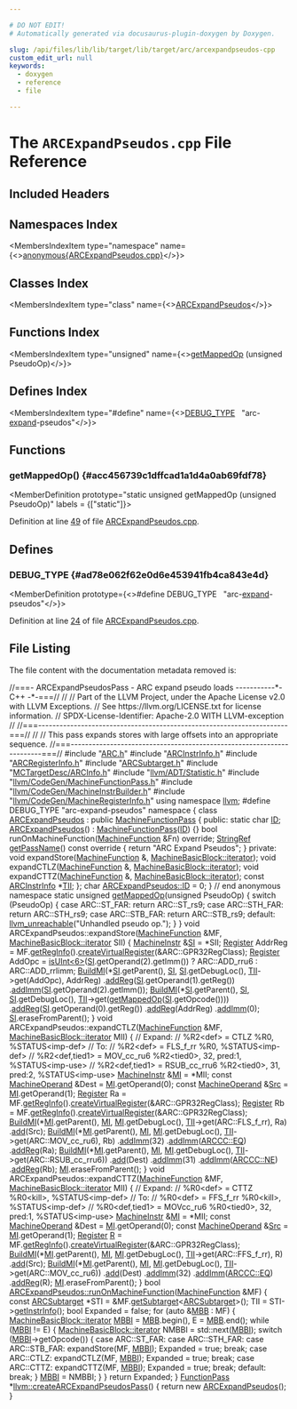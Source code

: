 ```yaml
---

# DO NOT EDIT!
# Automatically generated via docusaurus-plugin-doxygen by Doxygen.

slug: /api/files/lib/lib/target/lib/target/arc/arcexpandpseudos-cpp
custom_edit_url: null
keywords:
  - doxygen
  - reference
  - file

---
```





# The `ARCExpandPseudos.cpp` File Reference

<DoxygenPage pluginConfig={pluginConfig}>



## Included Headers

<IncludesList>
<IncludesListItem
  filePath="ARC.h"
  permalink="/docs/api/files/lib/lib/target/lib/target/arc/arc-h"
  isLocal="true" />
<IncludesListItem
  filePath="ARCInstrInfo.h"
  permalink="/docs/api/files/lib/lib/target/lib/target/arc/arcinstrinfo-h"
  isLocal="true" />
<IncludesListItem
  filePath="ARCRegisterInfo.h"
  permalink="/docs/api/files/lib/lib/target/lib/target/arc/arcregisterinfo-h"
  isLocal="true" />
<IncludesListItem
  filePath="ARCSubtarget.h"
  permalink="/docs/api/files/lib/lib/target/lib/target/arc/arcsubtarget-h"
  isLocal="true" />
<IncludesListItem
  filePath="MCTargetDesc/ARCInfo.h"
  permalink="/docs/api/files/lib/lib/target/lib/target/arc/lib/target/arc/mctargetdesc/arcinfo-h"
  isLocal="true" />
<IncludesListItem
  filePath="llvm/ADT/Statistic.h"
  permalink="/docs/api/files/include/include/llvm/include/llvm/adt/statistic-h"
  isLocal="true" />
<IncludesListItem
  filePath="llvm/CodeGen/MachineFunctionPass.h"
  permalink="/docs/api/files/include/include/llvm/include/llvm/codegen/machinefunctionpass-h"
  isLocal="true" />
<IncludesListItem
  filePath="llvm/CodeGen/MachineInstrBuilder.h"
  permalink="/docs/api/files/include/include/llvm/include/llvm/codegen/machineinstrbuilder-h"
  isLocal="true" />
<IncludesListItem
  filePath="llvm/CodeGen/MachineRegisterInfo.h"
  permalink="/docs/api/files/include/include/llvm/include/llvm/codegen/machineregisterinfo-h"
  isLocal="true" />
</IncludesList>

## Namespaces Index

<MembersIndex>

<MembersIndexItem
  type="namespace"
  name={<><a href="/docs/api/namespaces/anonymous-arcexpandpseudos-cpp-">anonymous&#123;ARCExpandPseudos.cpp&#125;</a></>}>
</MembersIndexItem>

</MembersIndex>

## Classes Index

<MembersIndex>

<MembersIndexItem
  type="class"
  name={<><a href="/docs/api/classes/anonymous-namespace-arcexpandpseudos-cpp-/arcexpandpseudos">ARCExpandPseudos</a></>}>
</MembersIndexItem>

</MembersIndex>

## Functions Index

<MembersIndex>

<MembersIndexItem
  type="unsigned"
  name={<><a href="#acc456739c1dffcad1a1d4a0ab69fdf78">getMappedOp</a> (unsigned PseudoOp)</>}>
</MembersIndexItem>

</MembersIndex>

## Defines Index

<MembersIndex>

<MembersIndexItem
  type="#define"
  name={<><a href="#ad78e062f62e0d6e453941fb4ca843e4d">DEBUG&#95;TYPE</a>&nbsp;&nbsp;&nbsp;&quot;arc-<a href="/docs/api/files/lib/lib/support/globpattern-cpp/#a80bc10e949d0743241f5cdc2c75de52a">expand</a>-pseudos&quot;</>}>
</MembersIndexItem>

</MembersIndex>


<SectionDefinition>

## Functions

### getMappedOp() {#acc456739c1dffcad1a1d4a0ab69fdf78}

<MemberDefinition
  prototype="static unsigned getMappedOp (unsigned PseudoOp)"
  labels = {["static"]}>

Definition at line <a href="#l00049">49</a> of file <a href="/docs/api/files/lib/lib/target/lib/target/arc/arcexpandpseudos-cpp">ARCExpandPseudos.cpp</a>.
</MemberDefinition>

</SectionDefinition>

<SectionDefinition>

## Defines

### DEBUG&#95;TYPE {#ad78e062f62e0d6e453941fb4ca843e4d}

<MemberDefinition
  prototype={<>#define DEBUG&#95;TYPE&nbsp;&nbsp;&nbsp;&quot;arc-<a href="/docs/api/files/lib/lib/support/globpattern-cpp/#a80bc10e949d0743241f5cdc2c75de52a">expand</a>-pseudos&quot;</>}>

Definition at line <a href="#l00024">24</a> of file <a href="/docs/api/files/lib/lib/target/lib/target/arc/arcexpandpseudos-cpp">ARCExpandPseudos.cpp</a>.
</MemberDefinition>

</SectionDefinition>

## File Listing

The file content with the documentation metadata removed is:

<ProgramListing>

<Link id="l00001" /><CodeLine lineNumber="1"><Highlight kind="comment">//===- ARCExpandPseudosPass - ARC expand pseudo loads -----------&#42;- C++ -&#42;-===//</Highlight><Highlight kind="normal"></Highlight></CodeLine>
<Link id="l00002" /><CodeLine lineNumber="2"><Highlight kind="normal"></Highlight><Highlight kind="comment">//</Highlight><Highlight kind="normal"></Highlight></CodeLine>
<Link id="l00003" /><CodeLine lineNumber="3"><Highlight kind="normal"></Highlight><Highlight kind="comment">// Part of the LLVM Project, under the Apache License v2.0 with LLVM Exceptions.</Highlight><Highlight kind="normal"></Highlight></CodeLine>
<Link id="l00004" /><CodeLine lineNumber="4"><Highlight kind="normal"></Highlight><Highlight kind="comment">// See https://llvm.org/LICENSE.txt for license information.</Highlight><Highlight kind="normal"></Highlight></CodeLine>
<Link id="l00005" /><CodeLine lineNumber="5"><Highlight kind="normal"></Highlight><Highlight kind="comment">// SPDX-License-Identifier: Apache-2.0 WITH LLVM-exception</Highlight><Highlight kind="normal"></Highlight></CodeLine>
<Link id="l00006" /><CodeLine lineNumber="6"><Highlight kind="normal"></Highlight><Highlight kind="comment">//</Highlight><Highlight kind="normal"></Highlight></CodeLine>
<Link id="l00007" /><CodeLine lineNumber="7"><Highlight kind="normal"></Highlight><Highlight kind="comment">//===----------------------------------------------------------------------===//</Highlight><Highlight kind="normal"></Highlight></CodeLine>
<Link id="l00008" /><CodeLine lineNumber="8"><Highlight kind="normal"></Highlight><Highlight kind="comment">//</Highlight><Highlight kind="normal"></Highlight></CodeLine>
<Link id="l00009" /><CodeLine lineNumber="9"><Highlight kind="normal"></Highlight><Highlight kind="comment">// This pass expands stores with large offsets into an appropriate sequence.</Highlight><Highlight kind="normal"></Highlight></CodeLine>
<Link id="l00010" /><CodeLine lineNumber="10"><Highlight kind="normal"></Highlight><Highlight kind="comment">//===----------------------------------------------------------------------===//</Highlight><Highlight kind="normal"></Highlight></CodeLine>
<Link id="l00011" /><CodeLine lineNumber="11"><Highlight kind="normal"></Highlight></CodeLine>
<Link id="l00012" /><CodeLine lineNumber="12"><Highlight kind="normal"></Highlight><Highlight kind="preprocessor">#include &quot;<a href="/docs/api/files/lib/lib/target/lib/target/arc/arc-h">ARC.h</a>&quot;</Highlight><Highlight kind="normal"></Highlight></CodeLine>
<Link id="l00013" /><CodeLine lineNumber="13"><Highlight kind="normal"></Highlight><Highlight kind="preprocessor">#include &quot;<a href="/docs/api/files/lib/lib/target/lib/target/arc/arcinstrinfo-h">ARCInstrInfo.h</a>&quot;</Highlight><Highlight kind="normal"></Highlight></CodeLine>
<Link id="l00014" /><CodeLine lineNumber="14"><Highlight kind="normal"></Highlight><Highlight kind="preprocessor">#include &quot;<a href="/docs/api/files/lib/lib/target/lib/target/arc/arcregisterinfo-h">ARCRegisterInfo.h</a>&quot;</Highlight><Highlight kind="normal"></Highlight></CodeLine>
<Link id="l00015" /><CodeLine lineNumber="15"><Highlight kind="normal"></Highlight><Highlight kind="preprocessor">#include &quot;<a href="/docs/api/files/lib/lib/target/lib/target/arc/arcsubtarget-h">ARCSubtarget.h</a>&quot;</Highlight><Highlight kind="normal"></Highlight></CodeLine>
<Link id="l00016" /><CodeLine lineNumber="16"><Highlight kind="normal"></Highlight><Highlight kind="preprocessor">#include &quot;<a href="/docs/api/files/lib/lib/target/lib/target/arc/lib/target/arc/mctargetdesc/arcinfo-h">MCTargetDesc/ARCInfo.h</a>&quot;</Highlight><Highlight kind="normal"></Highlight></CodeLine>
<Link id="l00017" /><CodeLine lineNumber="17"><Highlight kind="normal"></Highlight><Highlight kind="preprocessor">#include &quot;<a href="/docs/api/files/include/include/llvm/include/llvm/adt/statistic-h">llvm/ADT/Statistic.h</a>&quot;</Highlight><Highlight kind="normal"></Highlight></CodeLine>
<Link id="l00018" /><CodeLine lineNumber="18"><Highlight kind="normal"></Highlight><Highlight kind="preprocessor">#include &quot;<a href="/docs/api/files/include/include/llvm/include/llvm/codegen/machinefunctionpass-h">llvm/CodeGen/MachineFunctionPass.h</a>&quot;</Highlight><Highlight kind="normal"></Highlight></CodeLine>
<Link id="l00019" /><CodeLine lineNumber="19"><Highlight kind="normal"></Highlight><Highlight kind="preprocessor">#include &quot;<a href="/docs/api/files/include/include/llvm/include/llvm/codegen/machineinstrbuilder-h">llvm/CodeGen/MachineInstrBuilder.h</a>&quot;</Highlight><Highlight kind="normal"></Highlight></CodeLine>
<Link id="l00020" /><CodeLine lineNumber="20"><Highlight kind="normal"></Highlight><Highlight kind="preprocessor">#include &quot;<a href="/docs/api/files/include/include/llvm/include/llvm/codegen/machineregisterinfo-h">llvm/CodeGen/MachineRegisterInfo.h</a>&quot;</Highlight><Highlight kind="normal"></Highlight></CodeLine>
<Link id="l00021" /><CodeLine lineNumber="21"><Highlight kind="normal"></Highlight></CodeLine>
<Link id="l00022" /><CodeLine lineNumber="22"><Highlight kind="normal"></Highlight><Highlight kind="keyword">using namespace </Highlight><Highlight kind="normal"><a href="/docs/api/namespaces/llvm">llvm</a>;</Highlight></CodeLine>
<Link id="l00023" /><CodeLine lineNumber="23"><Highlight kind="normal"></Highlight></CodeLine>
<Link id="l00024" /><CodeLine lineNumber="24" lineLink="#ad78e062f62e0d6e453941fb4ca843e4d"><Highlight kind="normal"></Highlight><Highlight kind="preprocessor">#define DEBUG&#95;TYPE &quot;arc-expand-pseudos&quot;</Highlight><Highlight kind="normal"></Highlight></CodeLine>
<Link id="l00025" /><CodeLine lineNumber="25"><Highlight kind="normal"></Highlight></CodeLine>
<Link id="l00026" /><CodeLine lineNumber="26" lineLink="/docs/api/namespaces/anonymous-arcexpandpseudos-cpp-"><Highlight kind="normal"></Highlight><Highlight kind="keyword">namespace </Highlight><Highlight kind="normal">&#123;</Highlight></CodeLine>
<Link id="l00027" /><CodeLine lineNumber="27"><Highlight kind="normal"></Highlight></CodeLine>
<Link id="l00028" /><CodeLine lineNumber="28" lineLink="/docs/api/classes/anonymous-namespace-arcexpandpseudos-cpp-/arcexpandpseudos"><Highlight kind="normal"></Highlight><Highlight kind="keyword">class </Highlight><Highlight kind="normal"><a href="/docs/api/classes/anonymous-namespace-arcexpandpseudos-cpp-/arcexpandpseudos/#a670026ad489321240288f67aaaf60793">ARCExpandPseudos</a> : </Highlight><Highlight kind="keyword">public</Highlight><Highlight kind="normal"> <a href="/docs/api/classes/llvm/machinefunctionpass/#a29c81d2386f4a727c6d33413807530c8">MachineFunctionPass</a> &#123;</Highlight></CodeLine>
<Link id="l00029" /><CodeLine lineNumber="29"><Highlight kind="normal"></Highlight><Highlight kind="keyword">public</Highlight><Highlight kind="normal">:</Highlight></CodeLine>
<Link id="l00030" /><CodeLine lineNumber="30" lineLink="/docs/api/classes/anonymous-namespace-arcexpandpseudos-cpp-/arcexpandpseudos/#a36d8497be1e0f306c5f5758a5de76fab"><Highlight kind="normal">  </Highlight><Highlight kind="keyword">static</Highlight><Highlight kind="normal"> </Highlight><Highlight kind="keywordtype">char</Highlight><Highlight kind="normal"> <a href="/docs/api/classes/anonymous-namespace-arcexpandpseudos-cpp-/arcexpandpseudos/#a36d8497be1e0f306c5f5758a5de76fab">ID</a>;</Highlight></CodeLine>
<Link id="l00031" /><CodeLine lineNumber="31" lineLink="/docs/api/classes/anonymous-namespace-arcexpandpseudos-cpp-/arcexpandpseudos/#a670026ad489321240288f67aaaf60793"><Highlight kind="normal">  <a href="/docs/api/classes/anonymous-namespace-arcexpandpseudos-cpp-/arcexpandpseudos/#a670026ad489321240288f67aaaf60793">ARCExpandPseudos</a>() : <a href="/docs/api/classes/llvm/machinefunctionpass/#a29c81d2386f4a727c6d33413807530c8">MachineFunctionPass</a>(<a href="/docs/api/classes/anonymous-namespace-arcexpandpseudos-cpp-/arcexpandpseudos/#a36d8497be1e0f306c5f5758a5de76fab">ID</a>) &#123;&#125;</Highlight></CodeLine>
<Link id="l00032" /><CodeLine lineNumber="32"><Highlight kind="normal"></Highlight></CodeLine>
<Link id="l00033" /><CodeLine lineNumber="33"><Highlight kind="normal">  </Highlight><Highlight kind="keywordtype">bool</Highlight><Highlight kind="normal"> runOnMachineFunction(<a href="/docs/api/classes/llvm/machinefunction">MachineFunction</a> &amp;Fn) </Highlight><Highlight kind="keyword">override</Highlight><Highlight kind="normal">;</Highlight></CodeLine>
<Link id="l00034" /><CodeLine lineNumber="34"><Highlight kind="normal"></Highlight></CodeLine>
<Link id="l00035" /><CodeLine lineNumber="35" lineLink="/docs/api/classes/anonymous-namespace-arcexpandpseudos-cpp-/arcexpandpseudos/#ac6f65f7aaefcc51f105c8fd549e7c03a"><Highlight kind="normal">  <a href="/docs/api/classes/llvm/stringref">StringRef</a> <a href="/docs/api/classes/anonymous-namespace-arcexpandpseudos-cpp-/arcexpandpseudos/#ac6f65f7aaefcc51f105c8fd549e7c03a">getPassName</a>()</Highlight><Highlight kind="keyword"> const override </Highlight><Highlight kind="normal">&#123; </Highlight><Highlight kind="keywordflow">return</Highlight><Highlight kind="normal"> </Highlight><Highlight kind="stringliteral">&quot;ARC Expand Pseudos&quot;</Highlight><Highlight kind="normal">; &#125;</Highlight></CodeLine>
<Link id="l00036" /><CodeLine lineNumber="36"><Highlight kind="normal"></Highlight></CodeLine>
<Link id="l00037" /><CodeLine lineNumber="37"><Highlight kind="normal"></Highlight><Highlight kind="keyword">private</Highlight><Highlight kind="normal">:</Highlight></CodeLine>
<Link id="l00038" /><CodeLine lineNumber="38"><Highlight kind="normal">  </Highlight><Highlight kind="keywordtype">void</Highlight><Highlight kind="normal"> expandStore(<a href="/docs/api/classes/llvm/machinefunction">MachineFunction</a> &amp;, <a href="/docs/api/classes/llvm/machinebasicblock/#ae34c996b58df9b9ce6695a0c8b70c533">MachineBasicBlock::iterator</a>);</Highlight></CodeLine>
<Link id="l00039" /><CodeLine lineNumber="39"><Highlight kind="normal">  </Highlight><Highlight kind="keywordtype">void</Highlight><Highlight kind="normal"> expandCTLZ(<a href="/docs/api/classes/llvm/machinefunction">MachineFunction</a> &amp;, <a href="/docs/api/classes/llvm/machinebasicblock/#ae34c996b58df9b9ce6695a0c8b70c533">MachineBasicBlock::iterator</a>);</Highlight></CodeLine>
<Link id="l00040" /><CodeLine lineNumber="40"><Highlight kind="normal">  </Highlight><Highlight kind="keywordtype">void</Highlight><Highlight kind="normal"> expandCTTZ(<a href="/docs/api/classes/llvm/machinefunction">MachineFunction</a> &amp;, <a href="/docs/api/classes/llvm/machinebasicblock/#ae34c996b58df9b9ce6695a0c8b70c533">MachineBasicBlock::iterator</a>);</Highlight></CodeLine>
<Link id="l00041" /><CodeLine lineNumber="41"><Highlight kind="normal"></Highlight></CodeLine>
<Link id="l00042" /><CodeLine lineNumber="42"><Highlight kind="normal">  </Highlight><Highlight kind="keyword">const</Highlight><Highlight kind="normal"> <a href="/docs/api/classes/llvm/arcinstrinfo">ARCInstrInfo</a> &#42;<a href="/docs/api/files/lib/lib/target/lib/target/hexagon/hexagoncopytocombine-cpp/#a1d40004718218dbdf06b496766299101">TII</a>;</Highlight></CodeLine>
<Link id="l00043" /><CodeLine lineNumber="43"><Highlight kind="normal">&#125;;</Highlight></CodeLine>
<Link id="l00044" /><CodeLine lineNumber="44"><Highlight kind="normal"></Highlight></CodeLine>
<Link id="l00045" /><CodeLine lineNumber="45"><Highlight kind="normal"></Highlight><Highlight kind="keywordtype">char</Highlight><Highlight kind="normal"> <a href="/docs/api/classes/anonymous-namespace-arcexpandpseudos-cpp-/arcexpandpseudos/#a36d8497be1e0f306c5f5758a5de76fab">ARCExpandPseudos::ID</a> = 0;</Highlight></CodeLine>
<Link id="l00046" /><CodeLine lineNumber="46"><Highlight kind="normal"></Highlight></CodeLine>
<Link id="l00047" /><CodeLine lineNumber="47"><Highlight kind="normal">&#125; </Highlight><Highlight kind="comment">// end anonymous namespace</Highlight><Highlight kind="normal"></Highlight></CodeLine>
<Link id="l00048" /><CodeLine lineNumber="48"><Highlight kind="normal"></Highlight></CodeLine>
<Link id="l00049" /><CodeLine lineNumber="49" lineLink="#acc456739c1dffcad1a1d4a0ab69fdf78"><Highlight kind="normal"></Highlight><Highlight kind="keyword">static</Highlight><Highlight kind="normal"> </Highlight><Highlight kind="keywordtype">unsigned</Highlight><Highlight kind="normal"> <a href="#acc456739c1dffcad1a1d4a0ab69fdf78">getMappedOp</a>(</Highlight><Highlight kind="keywordtype">unsigned</Highlight><Highlight kind="normal"> PseudoOp) &#123;</Highlight></CodeLine>
<Link id="l00050" /><CodeLine lineNumber="50"><Highlight kind="normal">  </Highlight><Highlight kind="keywordflow">switch</Highlight><Highlight kind="normal"> (PseudoOp) &#123;</Highlight></CodeLine>
<Link id="l00051" /><CodeLine lineNumber="51"><Highlight kind="normal">  </Highlight><Highlight kind="keywordflow">case</Highlight><Highlight kind="normal"> ARC::ST&#95;FAR:</Highlight></CodeLine>
<Link id="l00052" /><CodeLine lineNumber="52"><Highlight kind="normal">    </Highlight><Highlight kind="keywordflow">return</Highlight><Highlight kind="normal"> ARC::ST&#95;rs9;</Highlight></CodeLine>
<Link id="l00053" /><CodeLine lineNumber="53"><Highlight kind="normal">  </Highlight><Highlight kind="keywordflow">case</Highlight><Highlight kind="normal"> ARC::STH&#95;FAR:</Highlight></CodeLine>
<Link id="l00054" /><CodeLine lineNumber="54"><Highlight kind="normal">    </Highlight><Highlight kind="keywordflow">return</Highlight><Highlight kind="normal"> ARC::STH&#95;rs9;</Highlight></CodeLine>
<Link id="l00055" /><CodeLine lineNumber="55"><Highlight kind="normal">  </Highlight><Highlight kind="keywordflow">case</Highlight><Highlight kind="normal"> ARC::STB&#95;FAR:</Highlight></CodeLine>
<Link id="l00056" /><CodeLine lineNumber="56"><Highlight kind="normal">    </Highlight><Highlight kind="keywordflow">return</Highlight><Highlight kind="normal"> ARC::STB&#95;rs9;</Highlight></CodeLine>
<Link id="l00057" /><CodeLine lineNumber="57"><Highlight kind="normal">  </Highlight><Highlight kind="keywordflow">default</Highlight><Highlight kind="normal">:</Highlight></CodeLine>
<Link id="l00058" /><CodeLine lineNumber="58"><Highlight kind="normal">    <a href="/docs/api/files/include/include/llvm/include/llvm/support/errorhandling-h/#ace243f5c25697a1107cce46626b3dc94">llvm&#95;unreachable</a>(</Highlight><Highlight kind="stringliteral">&quot;Unhandled pseudo op.&quot;</Highlight><Highlight kind="normal">);</Highlight></CodeLine>
<Link id="l00059" /><CodeLine lineNumber="59"><Highlight kind="normal">  &#125;</Highlight></CodeLine>
<Link id="l00060" /><CodeLine lineNumber="60"><Highlight kind="normal">&#125;</Highlight></CodeLine>
<Link id="l00061" /><CodeLine lineNumber="61"><Highlight kind="normal"></Highlight></CodeLine>
<Link id="l00062" /><CodeLine lineNumber="62"><Highlight kind="normal"></Highlight><Highlight kind="keywordtype">void</Highlight><Highlight kind="normal"> ARCExpandPseudos::expandStore(<a href="/docs/api/classes/llvm/machinefunction">MachineFunction</a> &amp;MF,</Highlight></CodeLine>
<Link id="l00063" /><CodeLine lineNumber="63"><Highlight kind="normal">                                   <a href="/docs/api/classes/llvm/machinebasicblock/#ae34c996b58df9b9ce6695a0c8b70c533">MachineBasicBlock::iterator</a> SII) &#123;</Highlight></CodeLine>
<Link id="l00064" /><CodeLine lineNumber="64"><Highlight kind="normal">  <a href="/docs/api/classes/llvm/machineinstr">MachineInstr</a> &amp;<a href="/docs/api/namespaces/llvm/si">SI</a> = &#42;SII;</Highlight></CodeLine>
<Link id="l00065" /><CodeLine lineNumber="65"><Highlight kind="normal">  <a href="/docs/api/classes/llvm/register">Register</a> AddrReg = MF.<a href="/docs/api/classes/llvm/machinefunction/#a810234b6b3d223b7c74a4253fcc5ea5e">getRegInfo</a>().<a href="/docs/api/classes/llvm/machineregisterinfo/#a5c77792a06583e0fe7a0379ad94a2809">createVirtualRegister</a>(&amp;ARC::GPR32RegClass);</Highlight></CodeLine>
<Link id="l00066" /><CodeLine lineNumber="66"><Highlight kind="normal">  <a href="/docs/api/classes/llvm/register">Register</a> AddOpc =</Highlight></CodeLine>
<Link id="l00067" /><CodeLine lineNumber="67"><Highlight kind="normal">      <a href="/docs/api/namespaces/llvm/#a87e65296f2a6d9570117a852af342764">isUInt&lt;6&gt;</a>(<a href="/docs/api/namespaces/llvm/si">SI</a>.getOperand(2).getImm()) ? ARC::ADD&#95;rru6 : ARC::ADD&#95;rrlimm;</Highlight></CodeLine>
<Link id="l00068" /><CodeLine lineNumber="68"><Highlight kind="normal">  <a href="/docs/api/namespaces/llvm/#a17e04afcf0c5efeb0eb6a9a45287b5e4">BuildMI</a>(&#42;<a href="/docs/api/namespaces/llvm/si">SI</a>.getParent(), <a href="/docs/api/namespaces/llvm/si">SI</a>, <a href="/docs/api/namespaces/llvm/si">SI</a>.getDebugLoc(), <a href="/docs/api/files/lib/lib/target/lib/target/hexagon/hexagoncopytocombine-cpp/#a1d40004718218dbdf06b496766299101">TII</a>-&gt;get(AddOpc), AddrReg)</Highlight></CodeLine>
<Link id="l00069" /><CodeLine lineNumber="69"><Highlight kind="normal">      .<a href="/docs/api/classes/llvm/machineinstrbuilder/#a927857fc69e4b4f0cde307f86f180df5">addReg</a>(<a href="/docs/api/namespaces/llvm/si">SI</a>.getOperand(1).getReg())</Highlight></CodeLine>
<Link id="l00070" /><CodeLine lineNumber="70"><Highlight kind="normal">      .<a href="/docs/api/classes/llvm/machineinstrbuilder/#a6c1f959947905135c7dd215b64957654">addImm</a>(<a href="/docs/api/namespaces/llvm/si">SI</a>.getOperand(2).getImm());</Highlight></CodeLine>
<Link id="l00071" /><CodeLine lineNumber="71"><Highlight kind="normal">  <a href="/docs/api/namespaces/llvm/#a17e04afcf0c5efeb0eb6a9a45287b5e4">BuildMI</a>(&#42;<a href="/docs/api/namespaces/llvm/si">SI</a>.getParent(), <a href="/docs/api/namespaces/llvm/si">SI</a>, <a href="/docs/api/namespaces/llvm/si">SI</a>.getDebugLoc(),</Highlight></CodeLine>
<Link id="l00072" /><CodeLine lineNumber="72"><Highlight kind="normal">          <a href="/docs/api/files/lib/lib/target/lib/target/hexagon/hexagoncopytocombine-cpp/#a1d40004718218dbdf06b496766299101">TII</a>-&gt;get(<a href="#acc456739c1dffcad1a1d4a0ab69fdf78">getMappedOp</a>(<a href="/docs/api/namespaces/llvm/si">SI</a>.getOpcode())))</Highlight></CodeLine>
<Link id="l00073" /><CodeLine lineNumber="73"><Highlight kind="normal">      .<a href="/docs/api/classes/llvm/machineinstrbuilder/#a927857fc69e4b4f0cde307f86f180df5">addReg</a>(<a href="/docs/api/namespaces/llvm/si">SI</a>.getOperand(0).getReg())</Highlight></CodeLine>
<Link id="l00074" /><CodeLine lineNumber="74"><Highlight kind="normal">      .<a href="/docs/api/classes/llvm/machineinstrbuilder/#a927857fc69e4b4f0cde307f86f180df5">addReg</a>(AddrReg)</Highlight></CodeLine>
<Link id="l00075" /><CodeLine lineNumber="75"><Highlight kind="normal">      .<a href="/docs/api/classes/llvm/machineinstrbuilder/#a6c1f959947905135c7dd215b64957654">addImm</a>(0);</Highlight></CodeLine>
<Link id="l00076" /><CodeLine lineNumber="76"><Highlight kind="normal">  <a href="/docs/api/namespaces/llvm/si">SI</a>.eraseFromParent();</Highlight></CodeLine>
<Link id="l00077" /><CodeLine lineNumber="77"><Highlight kind="normal">&#125;</Highlight></CodeLine>
<Link id="l00078" /><CodeLine lineNumber="78"><Highlight kind="normal"></Highlight></CodeLine>
<Link id="l00079" /><CodeLine lineNumber="79"><Highlight kind="normal"></Highlight><Highlight kind="keywordtype">void</Highlight><Highlight kind="normal"> ARCExpandPseudos::expandCTLZ(<a href="/docs/api/classes/llvm/machinefunction">MachineFunction</a> &amp;MF,</Highlight></CodeLine>
<Link id="l00080" /><CodeLine lineNumber="80"><Highlight kind="normal">                                  <a href="/docs/api/classes/llvm/machinebasicblock/#ae34c996b58df9b9ce6695a0c8b70c533">MachineBasicBlock::iterator</a> MII) &#123;</Highlight></CodeLine>
<Link id="l00081" /><CodeLine lineNumber="81"><Highlight kind="normal">  </Highlight><Highlight kind="comment">// Expand:</Highlight><Highlight kind="normal"></Highlight></CodeLine>
<Link id="l00082" /><CodeLine lineNumber="82"><Highlight kind="normal">  </Highlight><Highlight kind="comment">//  %R2&lt;def&gt; = CTLZ %R0, %STATUS&lt;imp-def&gt;</Highlight><Highlight kind="normal"></Highlight></CodeLine>
<Link id="l00083" /><CodeLine lineNumber="83"><Highlight kind="normal">  </Highlight><Highlight kind="comment">// To:</Highlight><Highlight kind="normal"></Highlight></CodeLine>
<Link id="l00084" /><CodeLine lineNumber="84"><Highlight kind="normal">  </Highlight><Highlight kind="comment">//  %R2&lt;def&gt; = FLS&#95;f&#95;rr %R0, %STATUS&lt;imp-def&gt;</Highlight><Highlight kind="normal"></Highlight></CodeLine>
<Link id="l00085" /><CodeLine lineNumber="85"><Highlight kind="normal">  </Highlight><Highlight kind="comment">//  %R2&lt;def,tied1&gt; = MOV&#95;cc&#95;ru6 %R2&lt;tied0&gt;, 32, pred:1, %STATUS&lt;imp-use&gt;</Highlight><Highlight kind="normal"></Highlight></CodeLine>
<Link id="l00086" /><CodeLine lineNumber="86"><Highlight kind="normal">  </Highlight><Highlight kind="comment">//  %R2&lt;def,tied1&gt; = RSUB&#95;cc&#95;rru6 %R2&lt;tied0&gt;, 31, pred:2, %STATUS&lt;imp-use&gt;</Highlight><Highlight kind="normal"></Highlight></CodeLine>
<Link id="l00087" /><CodeLine lineNumber="87"><Highlight kind="normal">  <a href="/docs/api/classes/llvm/machineinstr">MachineInstr</a> &amp;<a href="/docs/api/files/lib/lib/codegen/lib/codegen/globalisel/irtranslator-cpp/#abe44dfdea65b4f7e11e0a608ab708b76">MI</a> = &#42;MII;</Highlight></CodeLine>
<Link id="l00088" /><CodeLine lineNumber="88"><Highlight kind="normal">  </Highlight><Highlight kind="keyword">const</Highlight><Highlight kind="normal"> <a href="/docs/api/classes/llvm/machineoperand">MachineOperand</a> &amp;Dest = <a href="/docs/api/files/lib/lib/codegen/lib/codegen/globalisel/irtranslator-cpp/#abe44dfdea65b4f7e11e0a608ab708b76">MI</a>.getOperand(0);</Highlight></CodeLine>
<Link id="l00089" /><CodeLine lineNumber="89"><Highlight kind="normal">  </Highlight><Highlight kind="keyword">const</Highlight><Highlight kind="normal"> <a href="/docs/api/classes/llvm/machineoperand">MachineOperand</a> &amp;<a href="/docs/api/namespaces/anonymous-linkmodules-cpp-/#ab56eb2027bc9c069aa696e54de8b4298a276e79316561733d64abdf00f8e8ae48">Src</a> = <a href="/docs/api/files/lib/lib/codegen/lib/codegen/globalisel/irtranslator-cpp/#abe44dfdea65b4f7e11e0a608ab708b76">MI</a>.getOperand(1);</Highlight></CodeLine>
<Link id="l00090" /><CodeLine lineNumber="90"><Highlight kind="normal">  <a href="/docs/api/classes/llvm/register">Register</a> Ra = MF.<a href="/docs/api/classes/llvm/machinefunction/#a810234b6b3d223b7c74a4253fcc5ea5e">getRegInfo</a>().<a href="/docs/api/classes/llvm/machineregisterinfo/#a5c77792a06583e0fe7a0379ad94a2809">createVirtualRegister</a>(&amp;ARC::GPR32RegClass);</Highlight></CodeLine>
<Link id="l00091" /><CodeLine lineNumber="91"><Highlight kind="normal">  <a href="/docs/api/classes/llvm/register">Register</a> Rb = MF.<a href="/docs/api/classes/llvm/machinefunction/#a810234b6b3d223b7c74a4253fcc5ea5e">getRegInfo</a>().<a href="/docs/api/classes/llvm/machineregisterinfo/#a5c77792a06583e0fe7a0379ad94a2809">createVirtualRegister</a>(&amp;ARC::GPR32RegClass);</Highlight></CodeLine>
<Link id="l00092" /><CodeLine lineNumber="92"><Highlight kind="normal"></Highlight></CodeLine>
<Link id="l00093" /><CodeLine lineNumber="93"><Highlight kind="normal">  <a href="/docs/api/namespaces/llvm/#a17e04afcf0c5efeb0eb6a9a45287b5e4">BuildMI</a>(&#42;<a href="/docs/api/files/lib/lib/codegen/lib/codegen/globalisel/irtranslator-cpp/#abe44dfdea65b4f7e11e0a608ab708b76">MI</a>.getParent(), <a href="/docs/api/files/lib/lib/codegen/lib/codegen/globalisel/irtranslator-cpp/#abe44dfdea65b4f7e11e0a608ab708b76">MI</a>, <a href="/docs/api/files/lib/lib/codegen/lib/codegen/globalisel/irtranslator-cpp/#abe44dfdea65b4f7e11e0a608ab708b76">MI</a>.getDebugLoc(), <a href="/docs/api/files/lib/lib/target/lib/target/hexagon/hexagoncopytocombine-cpp/#a1d40004718218dbdf06b496766299101">TII</a>-&gt;get(ARC::FLS&#95;f&#95;rr), Ra)</Highlight></CodeLine>
<Link id="l00094" /><CodeLine lineNumber="94"><Highlight kind="normal">      .<a href="/docs/api/classes/llvm/machineinstrbuilder/#a713eab58694282971c413a0d6de5975c">add</a>(Src);</Highlight></CodeLine>
<Link id="l00095" /><CodeLine lineNumber="95"><Highlight kind="normal">  <a href="/docs/api/namespaces/llvm/#a17e04afcf0c5efeb0eb6a9a45287b5e4">BuildMI</a>(&#42;<a href="/docs/api/files/lib/lib/codegen/lib/codegen/globalisel/irtranslator-cpp/#abe44dfdea65b4f7e11e0a608ab708b76">MI</a>.getParent(), <a href="/docs/api/files/lib/lib/codegen/lib/codegen/globalisel/irtranslator-cpp/#abe44dfdea65b4f7e11e0a608ab708b76">MI</a>, <a href="/docs/api/files/lib/lib/codegen/lib/codegen/globalisel/irtranslator-cpp/#abe44dfdea65b4f7e11e0a608ab708b76">MI</a>.getDebugLoc(), <a href="/docs/api/files/lib/lib/target/lib/target/hexagon/hexagoncopytocombine-cpp/#a1d40004718218dbdf06b496766299101">TII</a>-&gt;get(ARC::MOV&#95;cc&#95;ru6), Rb)</Highlight></CodeLine>
<Link id="l00096" /><CodeLine lineNumber="96"><Highlight kind="normal">      .<a href="/docs/api/classes/llvm/machineinstrbuilder/#a6c1f959947905135c7dd215b64957654">addImm</a>(32)</Highlight></CodeLine>
<Link id="l00097" /><CodeLine lineNumber="97"><Highlight kind="normal">      .<a href="/docs/api/classes/llvm/machineinstrbuilder/#a6c1f959947905135c7dd215b64957654">addImm</a>(<a href="/docs/api/namespaces/llvm/arccc/#a9a81d9a1b379cf08150b22e81d7dd006a06424d16ad2a930de1f57d6b564cbc1b">ARCCC::EQ</a>)</Highlight></CodeLine>
<Link id="l00098" /><CodeLine lineNumber="98"><Highlight kind="normal">      .<a href="/docs/api/classes/llvm/machineinstrbuilder/#a927857fc69e4b4f0cde307f86f180df5">addReg</a>(Ra);</Highlight></CodeLine>
<Link id="l00099" /><CodeLine lineNumber="99"><Highlight kind="normal">  <a href="/docs/api/namespaces/llvm/#a17e04afcf0c5efeb0eb6a9a45287b5e4">BuildMI</a>(&#42;<a href="/docs/api/files/lib/lib/codegen/lib/codegen/globalisel/irtranslator-cpp/#abe44dfdea65b4f7e11e0a608ab708b76">MI</a>.getParent(), <a href="/docs/api/files/lib/lib/codegen/lib/codegen/globalisel/irtranslator-cpp/#abe44dfdea65b4f7e11e0a608ab708b76">MI</a>, <a href="/docs/api/files/lib/lib/codegen/lib/codegen/globalisel/irtranslator-cpp/#abe44dfdea65b4f7e11e0a608ab708b76">MI</a>.getDebugLoc(), <a href="/docs/api/files/lib/lib/target/lib/target/hexagon/hexagoncopytocombine-cpp/#a1d40004718218dbdf06b496766299101">TII</a>-&gt;get(ARC::RSUB&#95;cc&#95;rru6))</Highlight></CodeLine>
<Link id="l00100" /><CodeLine lineNumber="100"><Highlight kind="normal">      .<a href="/docs/api/classes/llvm/machineinstrbuilder/#a713eab58694282971c413a0d6de5975c">add</a>(Dest)</Highlight></CodeLine>
<Link id="l00101" /><CodeLine lineNumber="101"><Highlight kind="normal">      .<a href="/docs/api/classes/llvm/machineinstrbuilder/#a6c1f959947905135c7dd215b64957654">addImm</a>(31)</Highlight></CodeLine>
<Link id="l00102" /><CodeLine lineNumber="102"><Highlight kind="normal">      .<a href="/docs/api/classes/llvm/machineinstrbuilder/#a6c1f959947905135c7dd215b64957654">addImm</a>(<a href="/docs/api/namespaces/llvm/arccc/#a9a81d9a1b379cf08150b22e81d7dd006a913770d7f2c3565cff9146efa0621b8d">ARCCC::NE</a>)</Highlight></CodeLine>
<Link id="l00103" /><CodeLine lineNumber="103"><Highlight kind="normal">      .<a href="/docs/api/classes/llvm/machineinstrbuilder/#a927857fc69e4b4f0cde307f86f180df5">addReg</a>(Rb);</Highlight></CodeLine>
<Link id="l00104" /><CodeLine lineNumber="104"><Highlight kind="normal"></Highlight></CodeLine>
<Link id="l00105" /><CodeLine lineNumber="105"><Highlight kind="normal">  <a href="/docs/api/files/lib/lib/codegen/lib/codegen/globalisel/irtranslator-cpp/#abe44dfdea65b4f7e11e0a608ab708b76">MI</a>.eraseFromParent();</Highlight></CodeLine>
<Link id="l00106" /><CodeLine lineNumber="106"><Highlight kind="normal">&#125;</Highlight></CodeLine>
<Link id="l00107" /><CodeLine lineNumber="107"><Highlight kind="normal"></Highlight></CodeLine>
<Link id="l00108" /><CodeLine lineNumber="108"><Highlight kind="normal"></Highlight><Highlight kind="keywordtype">void</Highlight><Highlight kind="normal"> ARCExpandPseudos::expandCTTZ(<a href="/docs/api/classes/llvm/machinefunction">MachineFunction</a> &amp;MF,</Highlight></CodeLine>
<Link id="l00109" /><CodeLine lineNumber="109"><Highlight kind="normal">                                  <a href="/docs/api/classes/llvm/machinebasicblock/#ae34c996b58df9b9ce6695a0c8b70c533">MachineBasicBlock::iterator</a> MII) &#123;</Highlight></CodeLine>
<Link id="l00110" /><CodeLine lineNumber="110"><Highlight kind="normal">  </Highlight><Highlight kind="comment">// Expand:</Highlight><Highlight kind="normal"></Highlight></CodeLine>
<Link id="l00111" /><CodeLine lineNumber="111"><Highlight kind="normal">  </Highlight><Highlight kind="comment">//  %R0&lt;def&gt; = CTTZ %R0&lt;kill&gt;, %STATUS&lt;imp-def&gt;</Highlight><Highlight kind="normal"></Highlight></CodeLine>
<Link id="l00112" /><CodeLine lineNumber="112"><Highlight kind="normal">  </Highlight><Highlight kind="comment">// To:</Highlight><Highlight kind="normal"></Highlight></CodeLine>
<Link id="l00113" /><CodeLine lineNumber="113"><Highlight kind="normal">  </Highlight><Highlight kind="comment">//  %R0&lt;def&gt; = FFS&#95;f&#95;rr %R0&lt;kill&gt;, %STATUS&lt;imp-def&gt;</Highlight><Highlight kind="normal"></Highlight></CodeLine>
<Link id="l00114" /><CodeLine lineNumber="114"><Highlight kind="normal">  </Highlight><Highlight kind="comment">//  %R0&lt;def,tied1&gt; = MOVcc&#95;ru6 %R0&lt;tied0&gt;, 32, pred:1, %STATUS&lt;imp-use&gt;</Highlight><Highlight kind="normal"></Highlight></CodeLine>
<Link id="l00115" /><CodeLine lineNumber="115"><Highlight kind="normal">  <a href="/docs/api/classes/llvm/machineinstr">MachineInstr</a> &amp;<a href="/docs/api/files/lib/lib/codegen/lib/codegen/globalisel/irtranslator-cpp/#abe44dfdea65b4f7e11e0a608ab708b76">MI</a> = &#42;MII;</Highlight></CodeLine>
<Link id="l00116" /><CodeLine lineNumber="116"><Highlight kind="normal">  </Highlight><Highlight kind="keyword">const</Highlight><Highlight kind="normal"> <a href="/docs/api/classes/llvm/machineoperand">MachineOperand</a> &amp;Dest = <a href="/docs/api/files/lib/lib/codegen/lib/codegen/globalisel/irtranslator-cpp/#abe44dfdea65b4f7e11e0a608ab708b76">MI</a>.getOperand(0);</Highlight></CodeLine>
<Link id="l00117" /><CodeLine lineNumber="117"><Highlight kind="normal">  </Highlight><Highlight kind="keyword">const</Highlight><Highlight kind="normal"> <a href="/docs/api/classes/llvm/machineoperand">MachineOperand</a> &amp;<a href="/docs/api/namespaces/anonymous-linkmodules-cpp-/#ab56eb2027bc9c069aa696e54de8b4298a276e79316561733d64abdf00f8e8ae48">Src</a> = <a href="/docs/api/files/lib/lib/codegen/lib/codegen/globalisel/irtranslator-cpp/#abe44dfdea65b4f7e11e0a608ab708b76">MI</a>.getOperand(1);</Highlight></CodeLine>
<Link id="l00118" /><CodeLine lineNumber="118"><Highlight kind="normal">  <a href="/docs/api/classes/llvm/register">Register</a> <a href="/docs/api/namespaces/llvm/riscvfencefield/#a147be9e9780c1e33363ea572d4c7b25fa1835091d83e0e052cd1a32c99b2be731">R</a> = MF.<a href="/docs/api/classes/llvm/machinefunction/#a810234b6b3d223b7c74a4253fcc5ea5e">getRegInfo</a>().<a href="/docs/api/classes/llvm/machineregisterinfo/#a5c77792a06583e0fe7a0379ad94a2809">createVirtualRegister</a>(&amp;ARC::GPR32RegClass);</Highlight></CodeLine>
<Link id="l00119" /><CodeLine lineNumber="119"><Highlight kind="normal"></Highlight></CodeLine>
<Link id="l00120" /><CodeLine lineNumber="120"><Highlight kind="normal">  <a href="/docs/api/namespaces/llvm/#a17e04afcf0c5efeb0eb6a9a45287b5e4">BuildMI</a>(&#42;<a href="/docs/api/files/lib/lib/codegen/lib/codegen/globalisel/irtranslator-cpp/#abe44dfdea65b4f7e11e0a608ab708b76">MI</a>.getParent(), <a href="/docs/api/files/lib/lib/codegen/lib/codegen/globalisel/irtranslator-cpp/#abe44dfdea65b4f7e11e0a608ab708b76">MI</a>, <a href="/docs/api/files/lib/lib/codegen/lib/codegen/globalisel/irtranslator-cpp/#abe44dfdea65b4f7e11e0a608ab708b76">MI</a>.getDebugLoc(), <a href="/docs/api/files/lib/lib/target/lib/target/hexagon/hexagoncopytocombine-cpp/#a1d40004718218dbdf06b496766299101">TII</a>-&gt;get(ARC::FFS&#95;f&#95;rr), R)</Highlight></CodeLine>
<Link id="l00121" /><CodeLine lineNumber="121"><Highlight kind="normal">      .<a href="/docs/api/classes/llvm/machineinstrbuilder/#a713eab58694282971c413a0d6de5975c">add</a>(Src);</Highlight></CodeLine>
<Link id="l00122" /><CodeLine lineNumber="122"><Highlight kind="normal">  <a href="/docs/api/namespaces/llvm/#a17e04afcf0c5efeb0eb6a9a45287b5e4">BuildMI</a>(&#42;<a href="/docs/api/files/lib/lib/codegen/lib/codegen/globalisel/irtranslator-cpp/#abe44dfdea65b4f7e11e0a608ab708b76">MI</a>.getParent(), <a href="/docs/api/files/lib/lib/codegen/lib/codegen/globalisel/irtranslator-cpp/#abe44dfdea65b4f7e11e0a608ab708b76">MI</a>, <a href="/docs/api/files/lib/lib/codegen/lib/codegen/globalisel/irtranslator-cpp/#abe44dfdea65b4f7e11e0a608ab708b76">MI</a>.getDebugLoc(), <a href="/docs/api/files/lib/lib/target/lib/target/hexagon/hexagoncopytocombine-cpp/#a1d40004718218dbdf06b496766299101">TII</a>-&gt;get(ARC::MOV&#95;cc&#95;ru6))</Highlight></CodeLine>
<Link id="l00123" /><CodeLine lineNumber="123"><Highlight kind="normal">      .<a href="/docs/api/classes/llvm/machineinstrbuilder/#a713eab58694282971c413a0d6de5975c">add</a>(Dest)</Highlight></CodeLine>
<Link id="l00124" /><CodeLine lineNumber="124"><Highlight kind="normal">      .<a href="/docs/api/classes/llvm/machineinstrbuilder/#a6c1f959947905135c7dd215b64957654">addImm</a>(32)</Highlight></CodeLine>
<Link id="l00125" /><CodeLine lineNumber="125"><Highlight kind="normal">      .<a href="/docs/api/classes/llvm/machineinstrbuilder/#a6c1f959947905135c7dd215b64957654">addImm</a>(<a href="/docs/api/namespaces/llvm/arccc/#a9a81d9a1b379cf08150b22e81d7dd006a06424d16ad2a930de1f57d6b564cbc1b">ARCCC::EQ</a>)</Highlight></CodeLine>
<Link id="l00126" /><CodeLine lineNumber="126"><Highlight kind="normal">      .<a href="/docs/api/classes/llvm/machineinstrbuilder/#a927857fc69e4b4f0cde307f86f180df5">addReg</a>(R);</Highlight></CodeLine>
<Link id="l00127" /><CodeLine lineNumber="127"><Highlight kind="normal"></Highlight></CodeLine>
<Link id="l00128" /><CodeLine lineNumber="128"><Highlight kind="normal">  <a href="/docs/api/files/lib/lib/codegen/lib/codegen/globalisel/irtranslator-cpp/#abe44dfdea65b4f7e11e0a608ab708b76">MI</a>.eraseFromParent();</Highlight></CodeLine>
<Link id="l00129" /><CodeLine lineNumber="129"><Highlight kind="normal">&#125;</Highlight></CodeLine>
<Link id="l00130" /><CodeLine lineNumber="130"><Highlight kind="normal"></Highlight></CodeLine>
<Link id="l00131" /><CodeLine lineNumber="131" lineLink="/docs/api/classes/anonymous-namespace-arcexpandpseudos-cpp-/arcexpandpseudos/#a15de36c4605ea57e5eb9ae5248b01a28"><Highlight kind="normal"></Highlight><Highlight kind="keywordtype">bool</Highlight><Highlight kind="normal"> <a href="/docs/api/classes/anonymous-namespace-arcexpandpseudos-cpp-/arcexpandpseudos/#a15de36c4605ea57e5eb9ae5248b01a28">ARCExpandPseudos::runOnMachineFunction</a>(<a href="/docs/api/classes/llvm/machinefunction">MachineFunction</a> &amp;MF) &#123;</Highlight></CodeLine>
<Link id="l00132" /><CodeLine lineNumber="132"><Highlight kind="normal">  </Highlight><Highlight kind="keyword">const</Highlight><Highlight kind="normal"> <a href="/docs/api/classes/llvm/arcsubtarget">ARCSubtarget</a> &#42;STI = &amp;MF.<a href="/docs/api/classes/llvm/machinefunction/#a3825368aca2bc1550d173660df4da6a6">getSubtarget</a>&lt;<a href="/docs/api/classes/llvm/arcsubtarget">ARCSubtarget</a>&gt;();</Highlight></CodeLine>
<Link id="l00133" /><CodeLine lineNumber="133"><Highlight kind="normal">  TII = STI-&gt;<a href="/docs/api/classes/llvm/arcsubtarget/#a9039bab4c79ff7fe82c92cf3d6f2a756">getInstrInfo</a>();</Highlight></CodeLine>
<Link id="l00134" /><CodeLine lineNumber="134"><Highlight kind="normal">  </Highlight><Highlight kind="keywordtype">bool</Highlight><Highlight kind="normal"> Expanded = </Highlight><Highlight kind="keyword">false</Highlight><Highlight kind="normal">;</Highlight></CodeLine>
<Link id="l00135" /><CodeLine lineNumber="135"><Highlight kind="normal">  </Highlight><Highlight kind="keywordflow">for</Highlight><Highlight kind="normal"> (</Highlight><Highlight kind="keyword">auto</Highlight><Highlight kind="normal"> &amp;<a href="/docs/api/files/lib/lib/target/lib/target/arm/armslshardening-cpp/#a5958512eae2979bd2eb383977996a600">MBB</a> : MF) &#123;</Highlight></CodeLine>
<Link id="l00136" /><CodeLine lineNumber="136"><Highlight kind="normal">    <a href="/docs/api/classes/llvm/machinebasicblock/#ae34c996b58df9b9ce6695a0c8b70c533">MachineBasicBlock::iterator</a> <a href="/docs/api/files/lib/lib/target/lib/target/arm/armslshardening-cpp/#ad5f691fdc1a09aaf6df5fef958b35a3d">MBBI</a> = <a href="/docs/api/files/lib/lib/target/lib/target/arm/armslshardening-cpp/#a5958512eae2979bd2eb383977996a600">MBB</a>.begin(), E = <a href="/docs/api/files/lib/lib/target/lib/target/arm/armslshardening-cpp/#a5958512eae2979bd2eb383977996a600">MBB</a>.end();</Highlight></CodeLine>
<Link id="l00137" /><CodeLine lineNumber="137"><Highlight kind="normal">    </Highlight><Highlight kind="keywordflow">while</Highlight><Highlight kind="normal"> (<a href="/docs/api/files/lib/lib/target/lib/target/arm/armslshardening-cpp/#ad5f691fdc1a09aaf6df5fef958b35a3d">MBBI</a> != E) &#123;</Highlight></CodeLine>
<Link id="l00138" /><CodeLine lineNumber="138"><Highlight kind="normal">      <a href="/docs/api/classes/llvm/machinebasicblock/#ae34c996b58df9b9ce6695a0c8b70c533">MachineBasicBlock::iterator</a> NMBBI = std::next(<a href="/docs/api/files/lib/lib/target/lib/target/arm/armslshardening-cpp/#ad5f691fdc1a09aaf6df5fef958b35a3d">MBBI</a>);</Highlight></CodeLine>
<Link id="l00139" /><CodeLine lineNumber="139"><Highlight kind="normal">      </Highlight><Highlight kind="keywordflow">switch</Highlight><Highlight kind="normal"> (<a href="/docs/api/files/lib/lib/target/lib/target/arm/armslshardening-cpp/#ad5f691fdc1a09aaf6df5fef958b35a3d">MBBI</a>-&gt;getOpcode()) &#123;</Highlight></CodeLine>
<Link id="l00140" /><CodeLine lineNumber="140"><Highlight kind="normal">      </Highlight><Highlight kind="keywordflow">case</Highlight><Highlight kind="normal"> ARC::ST&#95;FAR:</Highlight></CodeLine>
<Link id="l00141" /><CodeLine lineNumber="141"><Highlight kind="normal">      </Highlight><Highlight kind="keywordflow">case</Highlight><Highlight kind="normal"> ARC::STH&#95;FAR:</Highlight></CodeLine>
<Link id="l00142" /><CodeLine lineNumber="142"><Highlight kind="normal">      </Highlight><Highlight kind="keywordflow">case</Highlight><Highlight kind="normal"> ARC::STB&#95;FAR:</Highlight></CodeLine>
<Link id="l00143" /><CodeLine lineNumber="143"><Highlight kind="normal">        expandStore(MF, <a href="/docs/api/files/lib/lib/target/lib/target/arm/armslshardening-cpp/#ad5f691fdc1a09aaf6df5fef958b35a3d">MBBI</a>);</Highlight></CodeLine>
<Link id="l00144" /><CodeLine lineNumber="144"><Highlight kind="normal">        Expanded = </Highlight><Highlight kind="keyword">true</Highlight><Highlight kind="normal">;</Highlight></CodeLine>
<Link id="l00145" /><CodeLine lineNumber="145"><Highlight kind="normal">        </Highlight><Highlight kind="keywordflow">break</Highlight><Highlight kind="normal">;</Highlight></CodeLine>
<Link id="l00146" /><CodeLine lineNumber="146"><Highlight kind="normal">      </Highlight><Highlight kind="keywordflow">case</Highlight><Highlight kind="normal"> ARC::CTLZ:</Highlight></CodeLine>
<Link id="l00147" /><CodeLine lineNumber="147"><Highlight kind="normal">        expandCTLZ(MF, <a href="/docs/api/files/lib/lib/target/lib/target/arm/armslshardening-cpp/#ad5f691fdc1a09aaf6df5fef958b35a3d">MBBI</a>);</Highlight></CodeLine>
<Link id="l00148" /><CodeLine lineNumber="148"><Highlight kind="normal">        Expanded = </Highlight><Highlight kind="keyword">true</Highlight><Highlight kind="normal">;</Highlight></CodeLine>
<Link id="l00149" /><CodeLine lineNumber="149"><Highlight kind="normal">        </Highlight><Highlight kind="keywordflow">break</Highlight><Highlight kind="normal">;</Highlight></CodeLine>
<Link id="l00150" /><CodeLine lineNumber="150"><Highlight kind="normal">      </Highlight><Highlight kind="keywordflow">case</Highlight><Highlight kind="normal"> ARC::CTTZ:</Highlight></CodeLine>
<Link id="l00151" /><CodeLine lineNumber="151"><Highlight kind="normal">        expandCTTZ(MF, <a href="/docs/api/files/lib/lib/target/lib/target/arm/armslshardening-cpp/#ad5f691fdc1a09aaf6df5fef958b35a3d">MBBI</a>);</Highlight></CodeLine>
<Link id="l00152" /><CodeLine lineNumber="152"><Highlight kind="normal">        Expanded = </Highlight><Highlight kind="keyword">true</Highlight><Highlight kind="normal">;</Highlight></CodeLine>
<Link id="l00153" /><CodeLine lineNumber="153"><Highlight kind="normal">        </Highlight><Highlight kind="keywordflow">break</Highlight><Highlight kind="normal">;</Highlight></CodeLine>
<Link id="l00154" /><CodeLine lineNumber="154"><Highlight kind="normal">      </Highlight><Highlight kind="keywordflow">default</Highlight><Highlight kind="normal">:</Highlight></CodeLine>
<Link id="l00155" /><CodeLine lineNumber="155"><Highlight kind="normal">        </Highlight><Highlight kind="keywordflow">break</Highlight><Highlight kind="normal">;</Highlight></CodeLine>
<Link id="l00156" /><CodeLine lineNumber="156"><Highlight kind="normal">      &#125;</Highlight></CodeLine>
<Link id="l00157" /><CodeLine lineNumber="157"><Highlight kind="normal">      <a href="/docs/api/files/lib/lib/target/lib/target/arm/armslshardening-cpp/#ad5f691fdc1a09aaf6df5fef958b35a3d">MBBI</a> = NMBBI;</Highlight></CodeLine>
<Link id="l00158" /><CodeLine lineNumber="158"><Highlight kind="normal">    &#125;</Highlight></CodeLine>
<Link id="l00159" /><CodeLine lineNumber="159"><Highlight kind="normal">  &#125;</Highlight></CodeLine>
<Link id="l00160" /><CodeLine lineNumber="160"><Highlight kind="normal">  </Highlight><Highlight kind="keywordflow">return</Highlight><Highlight kind="normal"> Expanded;</Highlight></CodeLine>
<Link id="l00161" /><CodeLine lineNumber="161"><Highlight kind="normal">&#125;</Highlight></CodeLine>
<Link id="l00162" /><CodeLine lineNumber="162"><Highlight kind="normal"></Highlight></CodeLine>
<Link id="l00163" /><CodeLine lineNumber="163" lineLink="/docs/api/namespaces/llvm/#a7f8b455b190c62aed83d55d714d29cba"><Highlight kind="normal"><a href="/docs/api/classes/llvm/functionpass">FunctionPass</a> &#42;<a href="/docs/api/namespaces/llvm/#a7f8b455b190c62aed83d55d714d29cba">llvm::createARCExpandPseudosPass</a>() &#123;</Highlight></CodeLine>
<Link id="l00164" /><CodeLine lineNumber="164"><Highlight kind="normal">  </Highlight><Highlight kind="keywordflow">return</Highlight><Highlight kind="normal"> </Highlight><Highlight kind="keyword">new</Highlight><Highlight kind="normal"> <a href="/docs/api/classes/anonymous-namespace-arcexpandpseudos-cpp-/arcexpandpseudos/#a670026ad489321240288f67aaaf60793">ARCExpandPseudos</a>();</Highlight></CodeLine>
<Link id="l00165" /><CodeLine lineNumber="165"><Highlight kind="normal">&#125;</Highlight></CodeLine>

</ProgramListing>

</DoxygenPage>
